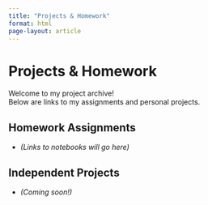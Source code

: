 ```yaml
---
title: "Projects & Homework"
format: html
page-layout: article
---
```


# Projects & Homework

Welcome to my project archive!  
Below are links to my assignments and personal projects.

## Homework Assignments

- *(Links to notebooks will go here)*

## Independent Projects

- *(Coming soon!)*
